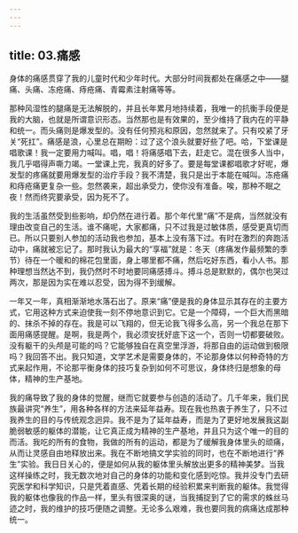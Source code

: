 ```yaml
---
---
---
```

title: 03.痛感
---




身体的痛感贯穿了我的儿童时代和少年时代。大部分时间我都处在痛感之中——腿痛、头痛、冻疮痛、痔疮痛、青霉素注射痛等等。

那种风湿性的腿痛是无法解脱的，并且长年累月地持续着，我唯一的抗衡手段便是我的大脑，也就是所谓意识形态。当然那也是有效果的，至少维持了我内在的平静和统一。而头痛则是爆发型的。没有任何预兆和原因，忽然就来了。只有咬紧了牙关“死扛”。痛感是浪，心里总在期盼：过了这个浪头就要好些了吧。哈，下堂课是唱歌课！我一定要用力喊叫。唱，唱！将痛感唱下去，赶走它。混在很多人当中，我几乎唱得声嘶力竭。一堂课上完，我真的好多了。要是每堂课都唱歌才好呢，爆发型的疼痛就要用爆发型的治疗手段？我不清楚，我只是出于本能在喊叫。冻疮痛和痔疮痛更复杂一些。忽然袭来，超出承受力，使你没有准备。唉，那种不眠之夜！然而终究要承受，因为死不了。

我的生活虽然受到些影响，却仍然在进行着。那个年代里“痛”不是病，当然就没有理由改变自己的生活。谁不痛呢，大家都痛，只不过我是过敏体质，感受更真切而已。所以只要别人参加的活动我也参加，基本上没有落下过。有时在激烈的奔跑活动中，痛就被忘记了。那时我认为最大的“享福”就是：冬天（疼痛发作最频繁的季节）待在一个暖和的棉花包里面，身上哪里都不痛，然后吃好东西，看小人书。那种理想当然达不到，我仍然时不时地要同痛感搏斗。搏斗总是默默的，偶尔也哭过两次，那是因为实在难以忍受，因为得不到缓解。

一年又一年，真相渐渐地水落石出了。原来“痛”便是我的身体显示其存在的主要方式，它用这种方式来迫使我一刻不停地意识到它。它是一个障碍，一个巨大而黑暗的、抹杀不掉的存在。我是可以飞翔的，但无论我飞得多么高，另一个我总在那下面用痛感提醒。是啊，我是两个，我必须安抚好底下这一个，否则一切都要破败。没有躯干的头颅是可能的吗？它能够独自在真空里浮游，将那自由的运动做到极限吗？我回答不出。我只知道，文学艺术是需要身体的，不论那身体以何种奇特的方式来起作用，不论那平衡身体的技巧复杂到如何不可思议，身体终归是想象的母体，精神的生产基地。

我的痛导致了我的身体的觉醒，继而它就要参与创造的活动了。几千年来，我们民族最讲究“养生”，用各种各样的方法来延年益寿。现在我也热衷于养生了，只不过我养生的目的与传统观念迥异。我不是为了延年益寿，而是为了更好地发展我这副脆弱敏感的躯体的潜能，让它真正成为精神的生产基地，并且只为这个唯一的目的而活。我吃的所有的食物，我做的所有的运动，都是为了缓解我身体里头的顽痛，从而让灵感自由地释放出来。我在不断地搞文学实验的同时，也在不断地进行“养生”实验。我日日关心的，便是如何从我的躯体里头解放出更多的精神美梦。当我这样操练之时，我无数次地对自己的身体的功能和变化感到吃惊。我并没专门去研究医学和科学知识，只是凭着直感、凭着长期的经验积累来判断我的躯体。我觉得我的躯体也像我的作品一样，里头有很深奥的谜，当我捕捉到了它的需求的蛛丝马迹之时，我的维护的技巧便随之调整。无论多么艰难，我也要同我的病痛达成那种统一。